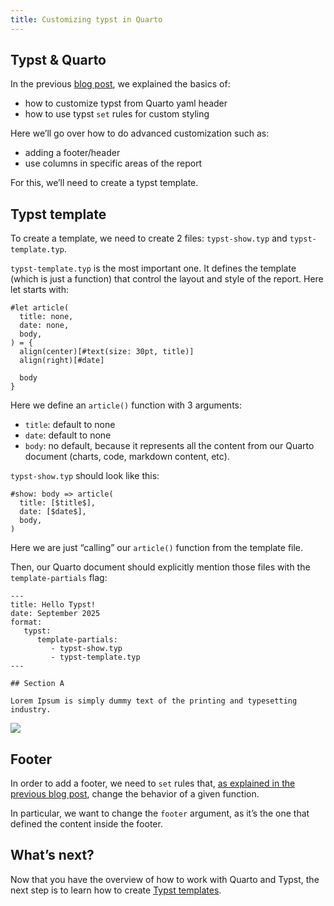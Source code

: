 ```yaml
---
title: Customizing typst in Quarto
---
```


## Typst & Quarto

In the previous [blog post](#), we explained the basics of:

- how to customize typst from Quarto yaml header
- how to use typst `set` rules for custom styling

Here we'll go over how to do advanced customization such as:

- adding a footer/header
- use columns in specific areas of the report

For this, we'll need to create a typst template.

## Typst template

To create a template, we need to create 2 files: `typst-show.typ` and `typst-template.typ`.

`typst-template.typ` is the most important one. It defines the template (which is just a function) that control the layout and style of the report. Here let starts with:

```.typ
#let article(
  title: none,
  date: none,
  body,
) = {
  align(center)[#text(size: 30pt, title)]
  align(right)[#date]

  body
}

```

Here we define an `article()` function with 3 arguments:

- `title`: default to none
- `date`: default to none
- `body`: no default, because it represents all the content from our Quarto document (charts, code, markdown content, etc).

`typst-show.typ` should look like this:

```.typ
#show: body => article(
  title: [$title$],
  date: [$date$],
  body,
)
```

Here we are just "calling" our `article()` function from the template file.

Then, our Quarto document should explicitly mention those files with the `template-partials` flag:

````qmd
---
title: Hello Typst!
date: September 2025
format:
   typst:
      template-partials: 
         - typst-show.typ
         - typst-template.typ
---

## Section A

Lorem Ipsum is simply dummy text of the printing and typesetting industry.
````

![](example-1.png)

## Footer

In order to add a footer, we need to `set` rules that, [as explained in the previous blog post](#), change the behavior of a given function.

In particular, we want to change the `footer` argument, as it's the one that defined the content inside the footer.



## What's next?

Now that you have the overview of how to work with Quarto and Typst, the next step is to learn how to create [Typst templates](#link-to-next-blog-post).
